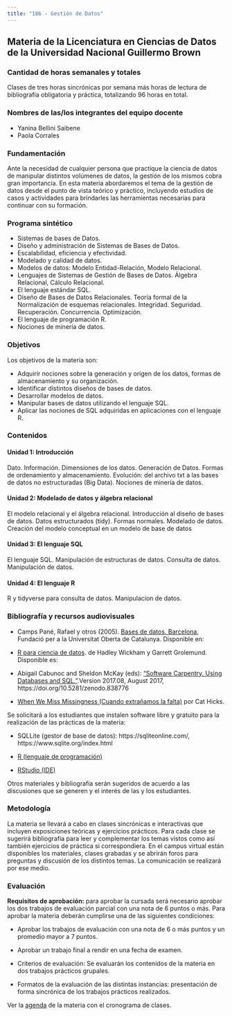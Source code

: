 ```yaml
---
title: "186 - Gestión de Datos"
---
```


## Materia de la Licenciatura en Ciencias de Datos de la Universidad Nacional Guillermo Brown

### Cantidad de horas semanales y totales

Clases de tres horas sincrónicas por semana más horas de lectura de bibliografía obligatoria y práctica, totalizando 96 horas en total.

### Nombres de las/los integrantes del equipo docente

-   Yanina Bellini Saibene
-   Paola Corrales

### Fundamentación

Ante la necesidad de cualquier persona que practique la ciencia de datos de manipular distintos volúmenes de datos, la gestión de los mismos cobra gran importancia. En esta materia abordaremos el tema de la gestión de datos desde el punto de vista teórico y práctico, incluyendo estudios de casos y actividades para brindarles las herramientas necesarias para continuar con su formación.

### Programa sintético

-   Sistemas de bases de Datos.
-   Diseño y administración de Sistemas de Bases de Datos.
-   Escalabilidad, eficiencia y efectividad.
-   Modelado y calidad de datos.
-   Modelos de datos: Modelo Entidad-Relación, Modelo Relacional.
-   Lenguajes de Sistemas de Gestión de Bases de Datos. Álgebra Relacional, Cálculo Relacional.
-   El lenguaje estándar SQL.
-   Diseño de Bases de Datos Relacionales. Teoría formal de la Normalización de esquemas relacionales. Integridad. Seguridad. Recuperación. Concurrencia. Optimización.
-   El lenguaje de programación R.
-   Nociones de minería de datos.

### Objetivos

Los objetivos de la materia son:

-   Adquirir nociones sobre la generación y origen de los datos, formas de almacenamiento y su organización.
-   Identificar distintos diseños de bases de datos.
-   Desarrollar modelos de datos.
-   Manipular bases de datos utilizando el lenguaje SQL.
-   Aplicar las nociones de SQL adquiridas en aplicaciones con el lenguaje R.

### Contenidos

#### Unidad 1: Introducción

Dato. Información. Dimensiones de los datos. Generación de Datos. Formas de ordenamiento y almacenamiento. Evolución: del archivo txt a las bases de datos no estructuradas (Big Data). Nociones de minería de datos.

#### Unidad 2: Modelado de datos y álgebra relacional

El modelo relacional y el álgebra relacional. Introducción al diseño de bases de datos. Datos estructurados (tidy). Formas normales. Modelado de datos. Creación del modelo conceptual en un modelo de base de datos

#### Unidad 3: El lenguaje SQL

El lenguaje SQL. Manipulación de estructuras de datos. Consulta de datos. Manipulación de datos.

#### Unidad 4: El lenguaje R

R y tidyverse para consulta de datos. Manipulacion de datos.

### Bibliografía y recursos audiovisuales

-   Camps Pané, Rafael y otros (2005). [Bases de datos. Barcelona](https://www.uoc.edu/pdf/masters/oficiales/img/913.pdf), Fundació per a la Universitat Oberta de Catalunya. Disponible en:

-   [R para ciencia de datos](https://es.r4ds.hadley.nz/). de Hadley Wickham y Garrett Grolemund. Disponible es:

-   Abigail Cabunoc and Sheldon McKay (eds): ["Software Carpentry. Using Databases and SQL."](https://github.com/swcarpentry/sql-novice-survey).Version 2017.08, August 2017, https://doi.org/10.5281/zenodo.838776

- [When We Miss Missingness (Cuando extrañamos la falta)](https://datasciencebydesign.org/blog/when-we-miss-missingness) por Cat Hicks.

Se solicitará a los estudiantes que instalen software libre y gratuito para la realización de las prácticas de la materia:

-   SQLLite (gestor de base de datos): https://sqliteonline.com/, https://www.sqlite.org/index.html

-   [R (lenguaje de programación)](https://www.r-project.org/)

-   [RStudio (IDE)](https://www.rstudio.com/products/rstudio/)

Otros materiales y bibliografía serán sugeridos de acuerdo a las discusiones que se generen y el interés de las y los estudiantes.

### Metodología

La materia se llevará a cabo en clases sincrónicas e interactivas que incluyen exposiciones teóricas y ejercicios prácticos. Para cada clase se sugerirá bibliografía para leer y complementar los temas vistos como así también ejercicios de práctica si correspondiera. En el campus virtual están disponibles los materiales, clases grabadas y se abrirán foros para preguntas y discusión de los distintos temas. La comunicación se realizará por ese medio.

### Evaluación

**Requisitos de aprobación:** para aprobar la cursada será necesario aprobar los dos trabajos de evaluación parcial con una nota de 6 puntos o más. Para aprobar la materia deberán cumplirse una de las siguientes condiciones:

-   Aprobar los trabajos de evaluación con una nota de 6 o más puntos y un promedio mayor a 7 puntos.

-   Aprobar un trabajo final a rendir en una fecha de examen.

-   Criterios de evaluación: Se evaluarán los contenidos de la materia en dos trabajos prácticos grupales.

-   Formatos de la evaluación de las distintas instancias: presentación de forma sincrónica de los trabajos prácticos realizados.

Ver la [agenda](schedule.html) de la materia con el cronograma de clases.
